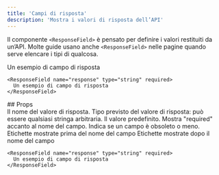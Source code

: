 ```yaml
---
title: 'Campi di risposta'
description: 'Mostra i valori di risposta dell’API'
---
```


Il componente `<ResponseField>` è pensato per definire i valori restituiti da un’API. Molte guide usano anche `<ResponseField>` nelle pagine quando serve elencare i tipi di qualcosa.

<ResponseField name="response" type="string" required>
  Un esempio di campo di risposta
</ResponseField>

```mdx
<ResponseField name="response" type="string" required>
  Un esempio di campo di risposta
</ResponseField>
```

<div id="props">
  ## Props
</div>

<ResponseField name="name" type="string" required>
  Il nome del valore di risposta.
</ResponseField>

<ResponseField name="type" type="string" required>
  Tipo previsto del valore di risposta: può essere qualsiasi stringa arbitraria.
</ResponseField>

<ResponseField name="default" type="string">
  Il valore predefinito.
</ResponseField>

<ResponseField name="required" type="boolean">
  Mostra "required" accanto al nome del campo.
</ResponseField>

<ResponseField name="deprecated" type="boolean">
  Indica se un campo è obsoleto o meno.
</ResponseField>

<ResponseField name="pre" type="string[]">
  Etichette mostrate prima del nome del campo
</ResponseField>

<ResponseField name="post" type="string[]">
  Etichette mostrate dopo il nome del campo
</ResponseField>

<RequestExample>

```mdx Response Field Example
<ResponseField name="response" type="string" required>
  Un esempio di campo di risposta
</ResponseField>
```

</RequestExample>